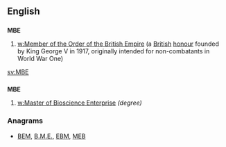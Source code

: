 ==English==

==={{initialism}}===
'''MBE'''

# [[w:Member of the Order of the British Empire]] (a [[British]] [[honour]] founded by King George V in 1917, originally intended for non-combatants in World War One)

[[sv:MBE]]

==={{abbreviation}}===
'''MBE'''

# [[w:Master of Bioscience Enterprise]] ''(degree)''

===Anagrams===
* {{alphagram|bem}} [[BEM#English|BEM]], [[B.M.E.#English|B.M.E.]], [[EBM#English|EBM]], [[MEB#English|MEB]]